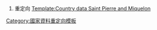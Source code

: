 #重定向 [[Template:Country data Saint Pierre and Miquelon]]<noinclude>
[[Category:國家資料重定向模板]]
</noinclude>